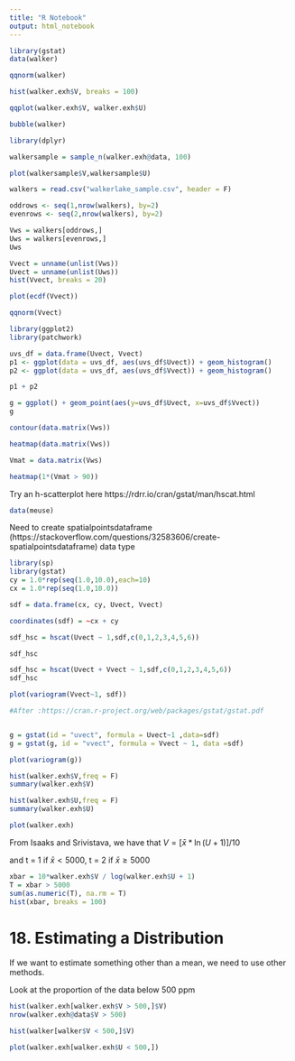 ```yaml
---
title: "R Notebook"
output: html_notebook
---
```



```r
library(gstat)
data(walker)
```
```r
qqnorm(walker)
```

```r
hist(walker.exh$V, breaks = 100)
```

```r
qqplot(walker.exh$V, walker.exh$U)
```
```r
bubble(walker)
```
```r
library(dplyr)

walkersample = sample_n(walker.exh@data, 100)

plot(walkersample$V,walkersample$U)
```
```r
walkers = read.csv("walkerlake_sample.csv", header = F)

oddrows <- seq(1,nrow(walkers), by=2)
evenrows <- seq(2,nrow(walkers), by=2)

Vws = walkers[oddrows,]
Uws = walkers[evenrows,]
Uws
```
```r
Vvect = unname(unlist(Vws))
Uvect = unname(unlist(Uws))
hist(Vvect, breaks = 20)
```
```r
plot(ecdf(Vvect))
```
```r
qqnorm(Vvect)
```
```r
library(ggplot2)
library(patchwork)

uvs_df = data.frame(Uvect, Vvect)
p1 <- ggplot(data = uvs_df, aes(uvs_df$Uvect)) + geom_histogram()
p2 <- ggplot(data = uvs_df, aes(uvs_df$Vvect)) + geom_histogram()

p1 + p2
```

```r
g = ggplot() + geom_point(aes(y=uvs_df$Uvect, x=uvs_df$Vvect))
g
```
```r
contour(data.matrix(Vws))
```

```r
heatmap(data.matrix(Vws))
```
```r
Vmat = data.matrix(Vws)

heatmap(1*(Vmat > 90))
```
Try an h-scatterplot here https://rdrr.io/cran/gstat/man/hscat.html

```r
data(meuse)
```


Need to create spatialpointsdataframe (https://stackoverflow.com/questions/32583606/create-spatialpointsdataframe) data type


```r
library(sp)
library(gstat)
cy = 1.0*rep(seq(1.0,10.0),each=10)
cx = 1.0*rep(seq(1.0,10.0))

sdf = data.frame(cx, cy, Uvect, Vvect)

coordinates(sdf) = ~cx + cy

sdf_hsc = hscat(Uvect ~ 1,sdf,c(0,1,2,3,4,5,6))

sdf_hsc
```
```r
sdf_hsc = hscat(Uvect + Vvect ~ 1,sdf,c(0,1,2,3,4,5,6))
sdf_hsc
```
```r
plot(variogram(Vvect~1, sdf))
```

```r
#After :https://cran.r-project.org/web/packages/gstat/gstat.pdf


g = gstat(id = "uvect", formula = Uvect~1 ,data=sdf)
g = gstat(g, id = "vvect", formula = Vvect ~ 1, data =sdf)

plot(variogram(g))
```

```r
hist(walker.exh$V,freq = F)
summary(walker.exh$V)
```
```r
hist(walker.exh$U,freq = F)
summary(walker.exh$U)
```
```r
plot(walker.exh)
```


From Isaaks and Srivistava, we have that $V=[\bar{x} * \ln (U+1)] / 10$

and t = 1 if $\bar{x} < 5000$, t = 2 if  $\bar{x} \geq 5000$

```r
xbar = 10*walker.exh$V / log(walker.exh$U + 1)
T = xbar > 5000
sum(as.numeric(T), na.rm = T)
hist(xbar, breaks = 100)
```

# 18. Estimating a Distribution

If we want to estimate something other than a mean, we need to use other methods. 

Look at the proportion of the data below 500 ppm
```r
hist(walker.exh[walker.exh$V > 500,]$V)
nrow(walker.exh@data$V > 500)
```
```r
hist(walker[walker$V < 500,]$V)
```
```r
plot(walker.exh[walker.exh$U < 500,])
```

